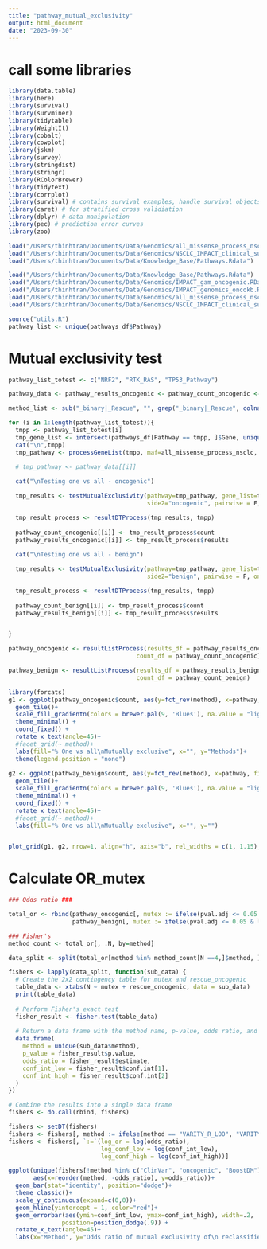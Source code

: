 ```yaml
---
title: "pathway_mutual_exclusivity"
output: html_document
date: "2023-09-30"
---
```


# call some libraries
```r
library(data.table)
library(here)
library(survival)
library(survminer)
library(tidytable)
library(WeightIt)
library(cobalt)
library(cowplot)
library(jskm)
library(survey)
library(stringdist)
library(stringr)
library(RColorBrewer)
library(tidytext)
library(corrplot)
library(survival) # contains survival examples, handle survival objects
library(caret) # for stratified cross validiation
library(dplyr) # data manipulation
library(pec) # prediction error curves
library(zoo)

load("/Users/thinhtran/Documents/Data/Genomics/all_missense_process_nsclc_0927.RData")
load("/Users/thinhtran/Documents/Data/Genomics/NSCLC_IMPACT_clinical_subset.RData")
load("/Users/thinhtran/Documents/Data/Knowledge_Base/Pathways.Rdata")

load("/Users/thinhtran/Documents/Data/Knowledge_Base/Pathways.Rdata")
load("/Users/thinhtran/Documents/Data/Genomics/IMPACT_gam_oncogenic.RData")
load("/Users/thinhtran/Documents/Data/Genomics/IMPACT_genomics_oncokb.RData")
load("/Users/thinhtran/Documents/Data/Genomics/all_missense_process_nsclc_0927.RData")
load("/Users/thinhtran/Documents/Data/Genomics/NSCLC_IMPACT_clinical_subset.RData")

source("utils.R")
pathway_list <- unique(pathways_df$Pathway)

```

# Mutual exclusivity test
```r

pathway_list_totest <- c("NRF2", "RTK_RAS", "TP53_Pathway")

pathway_data <- pathway_results_oncogenic <- pathway_count_oncogenic <- pathway_results_benign <- pathway_count_benign <- list()

method_list <- sub("_binary|_Rescue", "", grep("_binary|_Rescue", colnames(all_missense_process_nsclc), value=T))

for (i in 1:length(pathway_list_totest)){
  tmpp <- pathway_list_totest[i]
  tmp_gene_list <- intersect(pathways_df[Pathway == tmpp, ]$Gene, unique(all_missense_process_nsclc$Hugo_Symbol))
  cat("\n",tmpp)
  tmp_pathway <- processGeneList(tmpp, maf=all_missense_process_nsclc,  clinical = pt_subset)

  # tmp_pathway <- pathway_data[[i]]
  
  cat("\nTesting one vs all - oncogenic")

  tmp_results <- testMutualExclusivity(pathway=tmp_pathway, gene_list=tmp_gene_list,
                                       side2="oncogenic", pairwise = F, oncokb_included = F, methods = method_list)

  tmp_result_process <- resultDTProcess(tmp_results, tmpp)
  
  pathway_count_oncogenic[[i]] <- tmp_result_process$count
  pathway_results_oncogenic[[i]] <- tmp_result_process$results
  
  cat("\nTesting one vs all - benign")

  tmp_results <- testMutualExclusivity(pathway=tmp_pathway, gene_list=tmp_gene_list, 
                                       side2="benign", pairwise = F, oncokb_included = F, methods = method_list)

  tmp_result_process <- resultDTProcess(tmp_results, tmpp)
  
  pathway_count_benign[[i]] <- tmp_result_process$count
  pathway_results_benign[[i]] <- tmp_result_process$results


}

pathway_oncogenic <- resultListProcess(results_df = pathway_results_oncogenic,
                                    count_df = pathway_count_oncogenic)

pathway_benign <- resultListProcess(results_df = pathway_results_benign,
                                    count_df = pathway_count_benign)

library(forcats)
g1 <- ggplot(pathway_oncogenic$count, aes(y=fct_rev(method), x=pathway, fill=V1*100))+
  geom_tile()+
  scale_fill_gradientn(colors = brewer.pal(9, 'Blues'), na.value = "lightgrey", limits=c(0,70))+
  theme_minimal() +
  coord_fixed() +
  rotate_x_text(angle=45)+
  #facet_grid(~ method)+
  labs(fill="% One vs all\nMutually exclusive", x="", y="Methods")+
  theme(legend.position = "none")
 
g2 <- ggplot(pathway_benign$count, aes(y=fct_rev(method), x=pathway, fill=V1*100))+
  geom_tile()+
  scale_fill_gradientn(colors = brewer.pal(9, 'Blues'), na.value = "lightgrey", limits=c(0,70))+
  theme_minimal() +
  coord_fixed() +
  rotate_x_text(angle=45)+
  #facet_grid(~ method)+
  labs(fill="% One vs all\nMutually exclusive", x="", y="")


plot_grid(g1, g2, nrow=1, align="h", axis="b", rel_widths = c(1, 1.15), labels="AUTO")

```

# Calculate OR_mutex
```r

### Odds ratio ###

total_or <- rbind(pathway_oncogenic[, mutex := ifelse(pval.adj <= 0.05 & logOR <= 0, 1, 0)][, .N, by=.(mutex, method)][, rescue_oncogenic := 1],
                  pathway_benign[, mutex := ifelse(pval.adj <= 0.05 & logOR <= 0, 1, 0)][, .N, by=.(mutex, method)][, rescue_oncogenic := 0])

### Fisher's
method_count <- total_or[, .N, by=method]

data_split <- split(total_or[method %in% method_count[N ==4,]$method, ], by="method")

fishers <- lapply(data_split, function(sub_data) {
  # Create the 2x2 contingency table for mutex and rescue_oncogenic
  table_data <- xtabs(N ~ mutex + rescue_oncogenic, data = sub_data)
  print(table_data)
  
  # Perform Fisher's exact test
  fisher_result <- fisher.test(table_data)
  
  # Return a data frame with the method name, p-value, odds ratio, and confidence intervals
  data.frame(
    method = unique(sub_data$method),
    p_value = fisher_result$p.value,
    odds_ratio = fisher_result$estimate,
    conf_int_low = fisher_result$conf.int[1],
    conf_int_high = fisher_result$conf.int[2]
  )
})

# Combine the results into a single data frame
fishers <- do.call(rbind, fishers)

fishers <- setDT(fishers)
fishers <- fishers[, method := ifelse(method == "VARITY_R_LOO", "VARITY", method)]
fishers <- fishers[, `:=`(log_or = log(odds_ratio),
                          log_conf_low = log(conf_int_low),
                          log_conf_high = log(conf_int_high))]

ggplot(unique(fishers[!method %in% c("ClinVar", "oncogenic", "BoostDM"),]),
       aes(x=reorder(method, -odds_ratio), y=odds_ratio))+
  geom_bar(stat="identity", position="dodge")+
  theme_classic()+
  scale_y_continuous(expand=c(0,0))+
  geom_hline(yintercept = 1, color="red")+
  geom_errorbar(aes(ymin=conf_int_low, ymax=conf_int_high), width=.2,
               position=position_dodge(.9)) +
  rotate_x_text(angle=45)+
  labs(x="Method", y="Odds ratio of mutual exclusivity of\n reclassified oncogenic vs. reclassified benign mutations")



```

